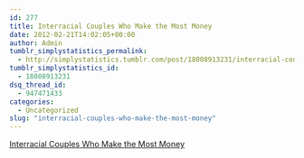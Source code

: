 ```yaml
---
id: 277
title: Interracial Couples Who Make the Most Money
date: 2012-02-21T14:02:05+00:00
author: Admin
tumblr_simplystatistics_permalink:
  - http://simplystatistics.tumblr.com/post/18008913231/interracial-couples-who-make-the-most-money
tumblr_simplystatistics_id:
  - 18008913231
dsq_thread_id:
  - 947471433
categories:
  - Uncategorized
slug: "interracial-couples-who-make-the-most-money"
---
```

[Interracial Couples Who Make the Most Money](http://economix.blogs.nytimes.com/2012/02/17/interracial-couples-who-make-the-most-money/)
